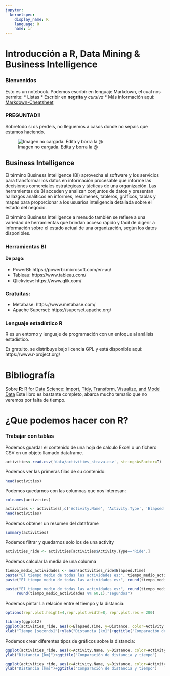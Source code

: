 ```yaml
---
jupyter:
  kernelspec:
    display_name: R
    language: R
    name: ir
---
```


# Introducción a R, Data Mining & Business Intelligence

### Bienvenidos

Esto es un notebook. Podemos escribir en lenguaje Markdown, el cual nos permite:
* Listas
* Escribir en **negrita** y *cursiva*
* Más información aquí: [Markdown-Cheatsheet](https://github.com/adam-p/markdown-here/wiki/Markdown-Cheatsheet)

### PREGUNTAD!!

Sobretodo si os perdeis, no lleguemos a casos donde no sepais que estamos haciendo.

![Imagen no cargada. Edita y borra la @ ](https://i.kym-cdn.com/entries/icons/original/000/008/342/ihave.jpg)

## Business Intelligence

El término Business Intelligence (BI) aprovecha el software y los servicios para transformar los datos en información procesable que informe las decisiones comerciales estratégicas y tácticas de una organización. Las herramientas de BI acceden y analizan conjuntos de datos y presentan hallazgos analíticos en informes, resúmenes, tableros, gráficos, tablas y mapas para proporcionar a los usuarios inteligencia detallada sobre el estado del negocio.

El término Business Intelligence a menudo también se refiere a una variedad de herramientas que brindan acceso rápido y fácil de digerir a información sobre el estado actual de una organización, según los datos disponibles.


### Herramientas BI

#### De pago:
* PowerBI: https://powerbi.microsoft.com/en-au/
* Tableau: https://www.tableau.com/
* Qlickview: https://www.qlik.com/

### Gratuitas:
* Metabase: https://www.metabase.com/
* Apache Superset: https://superset.apache.org/

### Lenguaje estadístico R

R es un entorno y lenguaje de programación con un enfoque al análisis estadístico.

Es gratuito, se distribuye bajo licencia GPL y está disponible aquí: https://www.r-project.org/

# Bibliografía 


Sobre **R**: [R for Data Science: Import, Tidy, Transform, Visualize, and Model Data](https://www.amazon.com/Data-Science-Transform-Visualize-Model/dp/1491910399/ref=sr_1_1?ie=UTF8&qid=1518791084) Este libro es bastante completo, abarca mucho temario que no veremos por falta de tiempo.

# ¿Que podemos hacer con R?

### Trabajar con tablas 

Podemos guardar el contenido de una hoja de calculo Excel o un fichero CSV en un objeto llamado dataframe.

```r
activities<-read.csv('data/activities_strava.csv', stringsAsFactor=T)
```

Podemos ver las primeras filas de su contenido:

```r
head(activities)
```

Podemos quedarnos con las columnas que nos interesan:

```r
colnames(activities)
```

```r
activities <- activities[,c('Activity.Name', 'Activity.Type', 'Elapsed.Time', 'Distance')]
head(activities)
```

Podemos obtener un resumen del dataframe

```r
summary(activities)
```

Podemos filtrar y quedarnos solo los de una activity

```r
activities_ride <- activities[activities$Activity.Type=='Ride',]
```

Podemos calcular la media de una columna

```r
tiempo_medio_actividades <- mean(activities_ride$Elapsed.Time)
paste("El tiempo medio de todas las actividades es:", tiempo_medio_actividades, "segundos")
paste("El tiempo medio de todas las actividades es:", round(tiempo_medio_actividades/60,3), "minutos")

paste("El tiempo medio de todas las actividades es:", round(tiempo_medio_actividades/60), "minutos y ",
     round(tiempo_medio_actividades %% 60,1),"segundos")
```

Podemos pintar La relación entre el tiempo y la distancia:

```r
options(repr.plot.height=4,repr.plot.width=8, repr.plot.res = 200)

library(ggplot2)
ggplot(activities_ride, aes(x=Elapsed.Time, y=Distance, color=Activity.Name))+geom_point()+
xlab("Tiempo [seconds]")+ylab("Distancia [km]")+ggtitle("Comparación de distancia y tiempo")
```

Podemos crear diferentes tipos de gráficos sobre la distancia:

```r
ggplot(activities_ride, aes(x=Activity.Name, y=Distance, color=Activity.Name))+geom_violin()+
ylab("Distancia [km]")+ggtitle("Comparación de distancia y tiempo")
```

```r
ggplot(activities_ride, aes(x=Activity.Name, y=Distance, color=Activity.Name))+geom_boxplot()+
ylab("Distancia [km]")+ggtitle("Comparación de distancia y tiempo")
```



